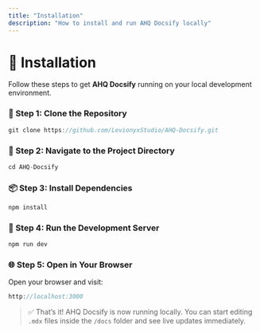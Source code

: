 ```yaml
---
title: "Installation"
description: "How to install and run AHQ Docsify locally"
---
```


# 🚀 Installation

Follow these steps to get **AHQ Docsify** running on your local development environment.

### 🔧 Step 1: Clone the Repository

```javascript
git clone https://github.com/LevionyxStudio/AHQ-Docsify.git
```

### 📁 Step 2: Navigate to the Project Directory

```javascript
cd AHQ-Docsify
```

### 📦 Step 3: Install Dependencies

```javascript
npm install
```

### 🧪 Step 4: Run the Development Server

```javascript
npm run dev
```

### 🌐 Step 5: Open in Your Browser

Open your browser and visit:

```javascript
http://localhost:3000
```

> ✅ That’s it! AHQ Docsify is now running locally. You can start editing `.mdx` files inside the `/docs` folder and see live updates immediately.
